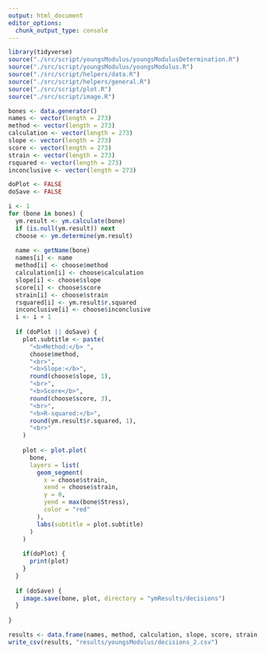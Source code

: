 ```yaml
---
output: html_document
editor_options: 
  chunk_output_type: console
---
```



```r
library(tidyverse)
source("./src/script/youngsModulus/youngsModulusDetermination.R")
source("./src/script/youngsModulus/youngsModulus.R")
source("./src/script/helpers/data.R")
source("./src/script/helpers/general.R")
source("./src/script/plot.R")
source("./src/script/image.R")
```


```r
bones <- data.generator()
names <- vector(length = 273)
method <- vector(length = 273)
calculation <- vector(length = 273)
slope <- vector(length = 273)
score <- vector(length = 273)
strain <- vector(length = 273)
rsquared <- vector(length = 273)
inconclusive <- vector(length = 273)
```

```r
doPlot <- FALSE
doSave <- FALSE

i <- 1
for (bone in bones) {
  ym.result <- ym.calculate(bone)
  if (is.null(ym.result)) next
  choose <- ym.determine(ym.result)
  
  name <- getName(bone)
  names[i] <- name
  method[i] <- choose$method
  calculation[i] <- choose$calculation
  slope[i] <- choose$slope
  score[i] <- choose$score
  strain[i] <- choose$strain
  rsquared[i] <- ym.result$r.squared
  inconclusive[i] <- choose$inconclusive
  i <- i + 1
  
  if (doPlot || doSave) {
    plot.subtitle <- paste(
      "<b>Method:</b> ",
      choose$method,
      "<br>",
      "<b>Slope:</b>",
      round(choose$slope, 1),
      "<br>",
      "<b>Score</b>",
      round(choose$score, 3),
      "<br>",
      "<b>R-squared:</b>",
      round(ym.result$r.squared, 1),
      "<br>"
    )
    
    plot <- plot.plot(
      bone,
      layers = list(
        geom_segment(
          x = choose$strain,
          xend = choose$strain,
          y = 0,
          yend = max(bone$Stress),
          color = "red"
        ),
        labs(subtitle = plot.subtitle)
      )
    )
    
    if(doPlot) {
      print(plot)
    }
  }
  
  if (doSave) {
    image.save(bone, plot, directory = "ymResults/decisions")
  }
  
}
```

```r
results <- data.frame(names, method, calculation, slope, score, strain, rsquared, inconclusive)
write_csv(results, "results/youngsModulus/decisions_2.csv")
```


